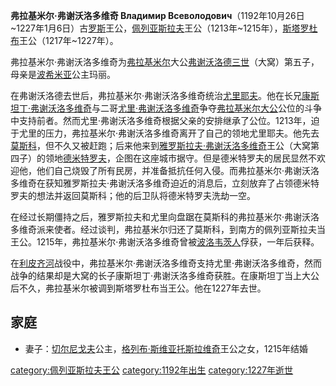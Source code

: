 '''弗拉基米尔·弗谢沃洛多维奇 Владимир Всеволодович'''（1192年10月26日~1227年1月6日）古[[罗斯|罗斯]]王公，[[佩列亚斯拉夫|佩列亚斯拉夫]]王公（1213年~1215年），[[斯塔罗杜布|斯塔罗杜布]]王公（1217年~1227年）。 

弗拉基米尔·弗谢沃洛多维奇为[[弗拉基米尔_(俄罗斯)|弗拉基米尔]]大公[[弗谢沃洛德_(大窝)|弗谢沃洛德三世]]（大窝）第五子，母亲是[[波希米亚|波希米亚]]公主玛丽。

在弗谢沃洛德去世后，弗拉基米尔·弗谢沃洛多维奇统治[[尤里耶夫|尤里耶夫]]。他在长兄[[康斯坦丁·弗谢沃洛多维奇|康斯坦丁·弗谢沃洛多维奇]]与二哥[[尤里二世·弗谢沃洛多维奇|尤里·弗谢沃洛多维奇]]争夺[[弗拉基米尔大公|弗拉基米尔大公]]公位的斗争中支持前者。然而尤里·弗谢沃洛多维奇根据父亲的安排继承了公位。1213年，迫于尤里的压力，弗拉基米尔·弗谢沃洛多维奇离开了自己的领地尤里耶夫。他先去[[莫斯科|莫斯科]]，但不久又被赶跑；后来他来到[[雅罗斯拉夫二世·弗谢沃洛多维奇|雅罗斯拉夫·弗谢沃洛多维奇]]王公（大窝第四子）的领地[[德米特罗夫|德米特罗夫]]，企图在这座城市据守。但是德米特罗夫的居民显然不欢迎他，他们自己烧毁了所有民房，并准备抵抗任何入侵。而弗拉基米尔·弗谢沃洛多维奇在获知雅罗斯拉夫·弗谢沃洛多维奇迫近的消息后，立刻放弃了占领德米特罗夫的想法并返回莫斯科；他的后卫队将德米特罗夫洗劫一空。

在经过长期僵持之后，雅罗斯拉夫和尤里向盘踞在莫斯科的弗拉基米尔·弗谢沃洛多维奇派来使者。经过谈判，弗拉基米尔归还了莫斯科，到南方的佩列亚斯拉夫当王公。1215年，弗拉基米尔·弗谢沃洛多维奇曾被[[波洛韦茨人|波洛韦茨人]]俘获，一年后获释。

在[[利皮齐河|利皮齐河]]战役中，弗拉基米尔·弗谢沃洛多维奇支持尤里·弗谢沃洛多维奇，然而战争的结果却是大窝的长子康斯坦丁·弗谢沃洛多维奇获胜。在康斯坦丁当上大公后不久，弗拉基米尔被调到斯塔罗杜布当王公。他在1227年去世。

==家庭==
*妻子：[[切尔尼戈夫|切尔尼戈夫]]公主，[[格列布·斯维亚托斯拉维奇|格列布·斯维亚托斯拉维奇]]王公之女，1215年结婚

{{leader|[[弗拉基米尔·留里科维奇|弗拉基米尔·留里科维奇]]|[[佩列亚斯拉夫统治者列表|佩列亚斯拉夫王公]]|[[弗谢沃洛德·康斯坦丁诺维奇|弗谢沃洛德·康斯坦丁诺维奇]]}}

[[category:佩列亚斯拉夫王公|category:佩列亚斯拉夫王公]]
[[category:1192年出生|category:1192年出生]]
[[category:1227年逝世|category:1227年逝世]]